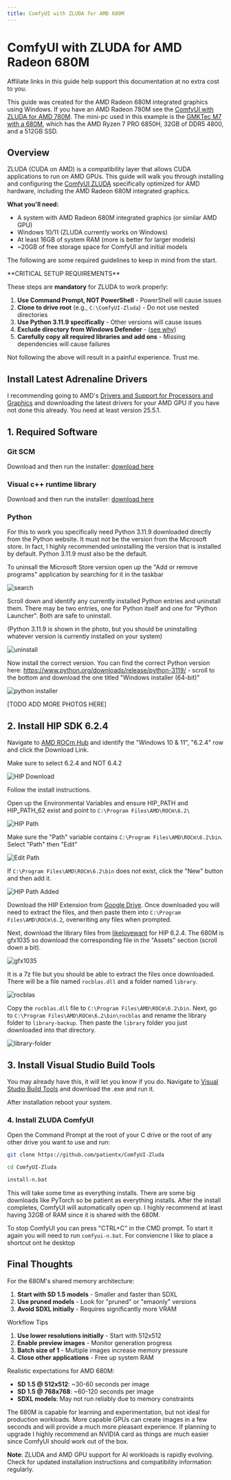 ```yaml
---
title: ComfyUI with ZLUDA for AMD 680M
---
```



# ComfyUI with ZLUDA for AMD Radeon 680M

<Callout type="info">
  Affiliate links in this guide help support this documentation at no extra cost to you.
</Callout>

This guide was created for the AMD Radeon 680M integrated graphics using Windows. If you have an AMD Radeon 780M see the [ComfyUI with ZLUDA for AMD 780M](/artificial-intelligence/comfyui-zluda-amd-780m). The mini-pc used in this example is the [GMKTec M7 with a 680M](https://amzn.to/4hfiFUN), which has the AMD Ryzen 7 PRO 6850H, 32GB of DDR5 4800, and a 512GB SSD.

## Overview

ZLUDA (CUDA on AMD) is a compatibility layer that allows CUDA applications to run on AMD GPUs. This guide will walk you through installing and configuring the [ComfyUI ZLUDA](https://github.com/patientx/ComfyUI-Zluda) specifically optimized for AMD hardware, including the AMD Radeon 680M integrated graphics.

**What you'll need:**
- A system with AMD Radeon 680M integrated graphics (or similar AMD GPU)
- Windows 10/11 (ZLUDA currently works on Windows)
- At least 16GB of system RAM (more is better for larger models)
- ~20GB of free storage space for ComfyUI and initial models

The following are some required guidelines to keep in mind from the start.

<Callout type="warning">
  **CRITICAL SETUP REQUIREMENTS**

  These steps are **mandatory** for ZLUDA to work properly:

  1. **Use Command Prompt, NOT PowerShell** - PowerShell will cause issues
  2. **Clone to drive root** (e.g., `C:\ComfyUI-Zluda`) - Do not use nested directories
  3. **Use Python 3.11.9 specifically** - Other versions will cause issues
  4. **Exclude directory from Windows Defender** - ([see why](https://github.com/patientx/ComfyUI-Zluda?tab=readme-ov-file))
  5. **Carefully copy all required libraries and add ons** - Missing dependencies will cause failures
</Callout>

Not following the above will result in a painful experience. Trust me.

## Install Latest Adrenaline Drivers
I recommending going to AMD's [Drivers and Support for Processors and Graphics](https://www.amd.com/en/support/download/drivers.html) and downloading the latest drivers for your AMD GPU if you have not done this already. You need at least version 25.5.1.











## 1. Required Software

### Git SCM
Download and then run the installer: [download here](https://git-scm.com/)

### Visual c++ runtime library
Download and then run the installer: [download here](https://aka.ms/vs/17/release/vc_redist.x64.exe)

### Python 
For this to work you specifically need Python 3.11.9 downloaded directly from the Python website. It must not be the version from the Microsoft store. In fact, I highly recommended uninstalling the version that is installed by default. Python 3.11.9 must also be the default.

To uninsall the Microsoft Store version open up the "Add or remove programs" application by searching for it in the taskbar

![search](/photos/artificial-intelligence/comfyui-zluda-amd/search.png)

Scroll down and identify any currently installed Python entries and uninstall them. There may be two entries, one for Python itself and one for "Python Launcher". Both are safe to uninstall. 

(Python 3.11.9 is shown in the photo, but you should be uninstalling whatever version is currently installed on your system)

![uninstall](/photos/artificial-intelligence/comfyui-zluda-amd/uninstall.png)

Now install the correct version. You can find the correct Python version here: https://www.python.org/downloads/release/python-3119/ - scroll to the bottom and download the one titled "Windows installer (64-bit)"

![python installer](/photos/artificial-intelligence/comfyui-zluda-amd/python-download.png)

[TODO ADD MORE PHOTOS HERE]

## 2. Install HIP SDK 6.2.4

Navigate to [AMD ROCm Hub](https://www.amd.com/en/developer/resources/rocm-hub/hip-sdk.html) and identify the "Windows 10 & 11", "6.2.4" row and click the Download Link. 

<Callout type="warning" emoji="⚠️">
Make sure to select 6.2.4 and NOT 6.4.2
</Callout>

![HIP Download](/photos/artificial-intelligence/comfyui-zluda-amd/hip-download.png)

Follow the install instructions.

Open up the Environmental Variables and ensure HIP_PATH and HIP_PATH_62 exist and point to `C:\Program Files\AMD\ROCm\6.2\`

![HIP Path](/photos/artificial-intelligence/comfyui-zluda-amd/hip-path.png)

Make sure the "Path" variable contains `C:\Program Files\AMD\ROCm\6.2\bin`. Select "Path" then "Edit"

![Edit Path](/photos/artificial-intelligence/comfyui-zluda-amd/edit-path.png)

If `C:\Program Files\AMD\ROCm\6.2\bin` does not exist, click the "New" button and then add it.

![HIP Path Added](/photos/artificial-intelligence/comfyui-zluda-amd/hip-path-added.png)

Download the HIP Extension from [Google Drive](https://drive.google.com/file/d/1Gvg3hxNEj2Vsd2nQgwadrUEY6dYXy0H9/view?usp=sharing). Once downloaded you will need to extract the files, and then paste them into `C:\Program Files\AMD\ROCm\6.2`, overwriting any files when prompted.

Next, download the library files from [likelovewant](https://github.com/likelovewant/ROCmLibs-for-gfx1103-AMD780M-APU/releases/tag/v0.6.2.4) for HIP 6.2.4. The 680M is gfx1035 so download the corresponding file in the "Assets" section (scroll down a bit).

![gfx1035](/photos/artificial-intelligence/comfyui-zluda-amd/gfx1035.png)

It is a 7z file but you should be able to extract the files once downloaded. There will be a file named `rocblas.dll` and a folder named `library`.

![rocblas](/photos/artificial-intelligence/comfyui-zluda-amd/rocblas.png)

Copy the `rocblas.dll` file to `C:\Program Files\AMD\ROCm\6.2\bin`. Next, go to `C:\Program Files\AMD\ROCm\6.2\bin\rocblas` and rename the library  folder to `library-backup`. Then paste the `library` folder you just downloaded into that directory.

![library-folder](/photos/artificial-intelligence/comfyui-zluda-amd/library-folder.png)

## 3. Install Visual Studio Build Tools
You may already have this, it will let you know if you do. Navigate to [Visual Studio Build Tools](https://aka.ms/vs/17/release/vs_BuildTools.exe) and download the .exe and run it.

<Callout type="warning" emoji="⚠️">
After installation reboot your system.
</Callout>

### 4. Install ZLUDA ComfyUI

Open the Command Prompt at the root of your C drive or the root of any other drive you want to use and run:

```bash
git clone https://github.com/patientx/ComfyUI-Zluda
```

```bash
cd ComfyUI-Zluda
```

```bash
install-n.bat
```

This will take some time as everything installs. There are some big downloads like PyTorch so be patient as everything installs. After the install completes, ComfyUI will automatically open up. I highly recommend at least having 32GB of RAM since it is shared with the 680M.

To stop ComfyUI you can press "CTRL+C" in the CMD prompt. To start it again you will need to run `comfyui-n.bat`. For conviencne I like to place a shortcut ont he desktop

## Final Thoughts

For the 680M's shared memory architecture:

1. **Start with SD 1.5 models** - Smaller and faster than SDXL
2. **Use pruned models** - Look for "pruned" or "emaonly" versions
3. **Avoid SDXL initially** - Requires significantly more VRAM

Workflow Tips

1. **Use lower resolutions initially** - Start with 512x512
2. **Enable preview images** - Monitor generation progress
3. **Batch size of 1** - Multiple images increase memory pressure
4. **Close other applications** - Free up system RAM

Realistic expectations for AMD 680M:

- **SD 1.5 @ 512x512**: ~30-60 seconds per image
- **SD 1.5 @ 768x768**: ~60-120 seconds per image
- **SDXL models**: May not run reliably due to memory constraints

The 680M is capable for learning and experimentation, but not ideal for production workloads. More capable GPUs can create images in a few seconds and will provide a much more pleasant experience. If planning to upgrade I highly recommend an NVIDIA card as things are much easier since ComfyUI should work out of the box.

**Note**: ZLUDA and AMD GPU support for AI workloads is rapidly evolving. Check for updated installation instructions and compatibility information regularly.
